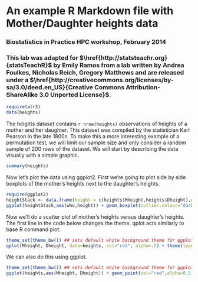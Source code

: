 An example R Markdown file with Mother/Daughter heights data
========================================================
### Biostatistics in Practice HPC workshop, February 2014

### This lab was adapted for $\href{http://statsteachr.org}{statsTeachR}$ by Emily Ramos from a lab written by Andrea Foulkes, Nicholas Reich, Gregory Matthews and are released under a $\href{http://creativecommons.org/licenses/by-sa/3.0/deed.en_US}{Creative Commons Attribution-ShareAlike 3.0 Unported License}$.

```r
require(alr3)
data(heights)
```
The heights dataset contains `r nrow(heights)` observations of heights of a mother and her daughter. This dataset was compiled by the statistician Karl Pearson in the late 1800s. To make this a more interesting example of a permutation test, we will limit our sample size and only consider a random sample of 200 rows of the dataset. We will start by describing the data visually with a simple graphic.

```r
summary(heights)
```

Now let's plot the data using ggplot2.  First we're going to plot side by side boxplots of the mother's heights next to the daughter's heights.  

```r
require(ggplot2)
heightStack <- data.frame(height = c(heights$Mheight,heights$Dheight),who = factor(c(rep("Mother",1375),rep("Daughter",1375)),levels=c("Mother","Daughter")))
ggplot(heightStack,aes(who,height)) + geom_boxplot(outlier.colour="darkgreen",aes(fill=who)) 
```

Now we'll do a scatter plot of mother's heights versus daughter's heights. The first line in the code below changes the theme.  qplot acts similarly to base R command plot.  

```r
theme_set(theme_bw()) ## sets default white background theme for ggplot
qplot(Mheight, Dheight, data=heights, col="red", alpha=.5) + theme(legend.position="none") 
```

We can also do this using ggplot.  

```r
theme_set(theme_bw()) ## sets default white background theme for ggplot
ggplot(heights,aes(Mheight, Dheight)) + geom_point(col="red",alpha=0.5) + stat_smooth()
```

